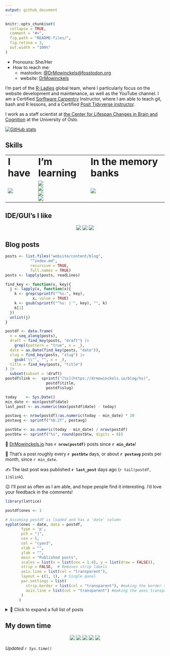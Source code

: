 ```yaml
---
output: github_document
---
```


<!-- README.md is generated from README.Rmd. Please edit that file -->

```r
knitr::opts_chunk$set(
  collapse = TRUE,
  comment = "#>",
  fig.path = "README-files/",
  fig.retina = 3,
  out.width = "100%"
)
```

- Pronouns: She/Her
- How to reach me: 
  - mastodon: [@DrMowinckels@fosstodon.org](https://fosstodon.org/web/@Drmowinckels)
  - website:  [DrMowinckels](https://drmowinckels.io/)

I'm part of the [R-Ladies](https://rladies.org/) global team, where I particularly focus on the website development and maintenance, as well as the YouTube channel. 
I am a Certified [Sorftware Carpentry](https://software-carpentry.org/) Instructor, where I am able to teach git, bash and R lessons, and a Certified [Posit Tidyverse instructor](https://education.rstudio.com/trainers/people/mowinckel+athanasia/).

I work as a staff scientist at [the Center for Lifespan Changes in Brain and Cognition](www.oslobrains.no) at the University of Oslo.

  
[![GitHub stats](https://github-readme-stats.vercel.app/api?username=drmowinckels&show_icons=true&theme=transparent)](https://github.com/anuraghazra/github-readme-stats)


## Skills
<table border="0">
 <tr>
    <td><b style="font-size:30px">I have</b></td>
    <td><b style="font-size:30px">I'm learning</b></td>
    <td><b style="font-size:30px">In the memory banks</b></td>
 </tr>
 <tr>
    <td>
        <img src="https://skillicons.dev/icons?i=r,bash,git,sass,html,css,bootstrap,github,githubactions,md&perline=3" />
    </td>
    <td>
      <img src="https://skillicons.dev/icons?i=js,php,regex&perline=3" />
      <br>
      <img src="https://img.shields.io/badge/Airtable-18BFFF?style=for-the-badge&logo=Airtable&logoColor=white" /><br>
      <img src="https://img.shields.io/badge/Airflow-017CEE?style=for-the-badge&logo=Apache%20Airflow&logoColor=white" /><br>
      <img src="https://img.shields.io/badge/Jenkins-D24939?style=for-the-badge&logo=Jenkins&logoColor=white" /><br>
    </td>
    <td>
      <img src="https://skillicons.dev/icons?i=matlab" />
    </td>
 </tr>
</table>

## IDE/GUI's I like
<p align="center">
  <img src="https://img.shields.io/badge/Visual_Studio_Code-0078D4?style=for-the-badge&logo=visual%20studio%20code&logoColor=white" />
  <img src="https://img.shields.io/badge/RStudio-75AADB?style=for-the-badge&logo=RStudio&logoColor=white" />
  <img src="https://img.shields.io/badge/Inkscape-000000?style=for-the-badge&logo=Inkscape&logoColor=white" />
</p>

## Blog posts

```r
posts <- list.files("website/content/blog", 
           "^index.md",
           recursive = TRUE, 
           full.names = TRUE)
posts <- lapply(posts, readLines)

find_key <- function(x, key){
  j <- lapply(x, function(x){
    k <- grep(sprintf("^%s:", key), 
            x, value = TRUE)
    k <- gsub(sprintf("^%s: |'", key), "", k)
    k[1] 
  })
  unlist(j)
}

postdf <- data.frame(
  n = seq_along(posts),
  draft = find_key(posts, "draft") |> 
    grepl(pattern = "true", x = _),
  date = as.Date(find_key(posts, "date")),
  slug = find_key(posts, "slug") |> 
    gsub('\\"', "", x = _),
  title = find_key(posts, "title")
) |> 
  subset(subset = !draft)
postdf$link <-  sprintf("[%s](https://drmowinckels.io/blog/%s)", 
                  postdf$title,
                  postdf$slug)

today    <- Sys.Date()
min_date <- min(postdf$date)
last_post <- as.numeric(max(postdf$date) - today)

postavg <- nrow(postdf)/as.numeric(today - min_date) * 30
postavg <- sprintf("%0.2f", postavg)

postbtw <- as.numeric(today - min_date) / nrow(postdf)
postbtw <- sprintf("%s", round(postbtw, digits = 0))

```


🎉 [DrMowinckels.io](https://drmowinckels.io/) has **`r nrow(postdf)`** posts since **`r min_date`**!

📅 That's a post roughly every **`r postbtw`** days, or about **`r postavg`** posts per month, since `r min_date`.

✍️ The last post was published **`r last_post`** days ago (`r tail(postdf, 1)$link`).

😉 I'll post as often as I am able, and hope people find it interesting. I'd love your feedback in the comments!

```r
library(lattice)

postdf$ones <- 1

# Assuming postdf is loaded and has a 'date' column
xyplot(ones ~ date, data = postdf,
       type = 'p',
       pch = "|",  
       cex = 5,   
       col = "cyan3",
       xlab = "",
       ylab = "",
       main = "Published posts",
       scales = list(x = list(cex = 1.4), y = list(draw = FALSE)),
       strip = FALSE,  # Removes strip labels
       axis.line = list(col = "transparent"),
       layout = c(1, 1),  # Single panel
       par.settings = list(
         strip.border = list(col = "transparent"), #making the border transparent
         axis.line = list(col = "transparent") #making the axes transparent
       )
      )

```

<details><summary>📂 Click to expand a full list of posts</summary>

```r
data.frame(
  Date = rev(postdf$date),
  Title = rev(postdf$link)
) |> 
  knitr::kable()
```
</details>


## My down time
<p align="center">
  <img src="https://img.shields.io/badge/Amazon%20Prime-00A8E1?style=for-the-badge&logo=netflix&logoColor=white" />
  <img src="https://img.shields.io/badge/Netflix-E50914?style=for-the-badge&logo=netflix&logoColor=white" />
  <img src="https://img.shields.io/badge/Steam-000000?style=for-the-badge&logo=steam&logoColor=white" />
  <img src="https://img.shields.io/badge/Spotify-1ED760?&style=for-the-badge&logo=spotify&logoColor=white" />
  <img src="https://camo.githubusercontent.com/0ff8e3b5f017aed3d006a903cb50b7d7d6fd1fa6bf8e1c020270c6c7c76d0870/68747470733a2f2f696d672e736869656c64732e696f2f7374617469632f76313f7374796c653d666f722d7468652d6261646765266d6573736167653d4170706c652b545626636f6c6f723d303030303030266c6f676f3d4170706c652b5456266c6f676f436f6c6f723d464646464646266c6162656c3d" />
</p>

_Updated `r Sys.time()`_
